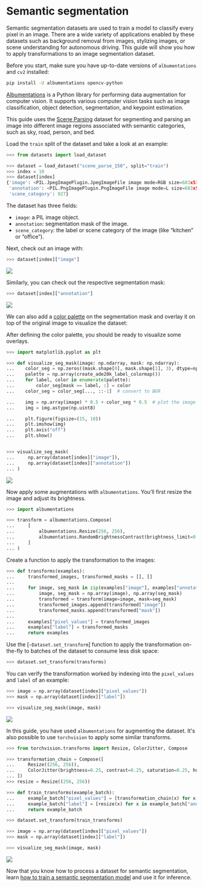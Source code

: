 # Semantic segmentation

Semantic segmentation datasets are used to train a model to classify every pixel in an image. There are
a wide variety of applications enabled by these datasets such as background removal from images, stylizing
images, or scene understanding for autonomous driving. This guide will show you how to apply transformations
to an image segmentation dataset.

Before you start, make sure you have up-to-date versions of `albumentations` and `cv2` installed:

```bash
pip install -U albumentations opencv-python
```

[Albumentations](https://albumentations.ai/) is a Python library for performing data augmentation
for computer vision. It supports various computer vision tasks such as image classification, object
detection, segmentation, and keypoint estimation.

This guide uses the [Scene Parsing](https://huggingface.co/datasets/scene_parse_150) dataset for segmenting
and parsing an image into different image regions associated with semantic categories, such as sky, road, person, and bed.

Load the `train` split of the dataset and take a look at an example:

```py
>>> from datasets import load_dataset

>>> dataset = load_dataset("scene_parse_150", split="train")
>>> index = 10
>>> dataset[index]
{'image': <PIL.JpegImagePlugin.JpegImageFile image mode=RGB size=683x512 at 0x7FB37B0EC810>,
 'annotation': <PIL.PngImagePlugin.PngImageFile image mode=L size=683x512 at 0x7FB37B0EC9D0>,
 'scene_category': 927}
```

The dataset has three fields:

* `image`: a PIL image object.
* `annotation`: segmentation mask of the image.
* `scene_category`: the label or scene category of the image (like “kitchen” or “office”).

Next, check out an image with:

```py
>>> dataset[index]["image"]
```

<div class="flex justify-center">
    <img src="https://huggingface.co/datasets/huggingface/documentation-images/resolve/main/datasets/image_seg.png">
</div>

Similarly, you can check out the respective segmentation mask:

```py
>>> dataset[index]["annotation"]
```

<div class="flex justify-center">
    <img src="https://huggingface.co/datasets/huggingface/documentation-images/resolve/main/datasets/seg_mask.png">
</div>

We can also add a [color palette](https://github.com/tensorflow/models/blob/3f1ca33afe3c1631b733ea7e40c294273b9e406d/research/deeplab/utils/get_dataset_colormap.py#L51) on the
segmentation mask and overlay it on top of the original image to visualize the dataset:

After defining the color palette, you should be ready to visualize some overlays. 

```py
>>> import matplotlib.pyplot as plt

>>> def visualize_seg_mask(image: np.ndarray, mask: np.ndarray):
...    color_seg = np.zeros((mask.shape[0], mask.shape[1], 3), dtype=np.uint8)
...    palette = np.array(create_ade20k_label_colormap())
...    for label, color in enumerate(palette):
...        color_seg[mask == label, :] = color
...    color_seg = color_seg[..., ::-1]  # convert to BGR

...    img = np.array(image) * 0.5 + color_seg * 0.5  # plot the image with the segmentation map
...    img = img.astype(np.uint8)

...    plt.figure(figsize=(15, 10))
...    plt.imshow(img)
...    plt.axis("off")
...    plt.show()


>>> visualize_seg_mask(
...     np.array(dataset[index]["image"]),
...     np.array(dataset[index]["annotation"])
... )
```

<div class="flex justify-center">
    <img src="https://huggingface.co/datasets/huggingface/documentation-images/resolve/main/datasets/seg_overlay.png">
</div>

Now apply some augmentations with `albumentations`. You’ll first resize the image and adjust its brightness.

```py
>>> import albumentations

>>> transform = albumentations.Compose(
...     [
...         albumentations.Resize(256, 256),
...         albumentations.RandomBrightnessContrast(brightness_limit=0.3, contrast_limit=0.3, p=0.5),
...     ]
... )
```

Create a function to apply the transformation to the images:

```py
>>> def transforms(examples):
...     transformed_images, transformed_masks = [], []
...
...     for image, seg_mask in zip(examples["image"], examples["annotation"]):
...         image, seg_mask = np.array(image), np.array(seg_mask)
...         transformed = transform(image=image, mask=seg_mask)
...         transformed_images.append(transformed["image"])
...         transformed_masks.append(transformed["mask"])
...
...     examples["pixel_values"] = transformed_images
...     examples["label"] = transformed_masks
...     return examples
```

Use the [`~Dataset.set_transform`] function to apply the transformation on-the-fly to batches of the dataset to consume less disk space:

```py
>>> dataset.set_transform(transforms)
```

You can verify the transformation worked by indexing into the `pixel_values` and `label` of an example:

```py
>>> image = np.array(dataset[index]["pixel_values"])
>>> mask = np.array(dataset[index]["label"])

>>> visualize_seg_mask(image, mask)
```

<div class="flex justify-center">
    <img src="https://huggingface.co/datasets/huggingface/documentation-images/resolve/main/datasets/albumentations_seg.png">
</div>

In this guide, you have used `albumentations` for augmenting the dataset. It's also possible to use `torchvision` to apply some similar transforms. 

```py 
>>> from torchvision.transforms import Resize, ColorJitter, Compose

>>> transformation_chain = Compose([
...     Resize((256, 256)),
...     ColorJitter(brightness=0.25, contrast=0.25, saturation=0.25, hue=0.1)
... ])
>>> resize = Resize((256, 256))

>>> def train_transforms(example_batch):
...     example_batch["pixel_values"] = [transformation_chain(x) for x in example_batch["image"]]
...     example_batch["label"] = [resize(x) for x in example_batch["annotation"]]
...     return example_batch

>>> dataset.set_transform(train_transforms)

>>> image = np.array(dataset[index]["pixel_values"])
>>> mask = np.array(dataset[index]["label"])

>>> visualize_seg_mask(image, mask)
```

<div class="flex justify-center">
    <img src="https://huggingface.co/datasets/huggingface/documentation-images/resolve/main/datasets/torchvision_seg.png">
</div>

<Tip>

Now that you know how to process a dataset for semantic segmentation, learn
[how to train a semantic segmentation model](https://huggingface.co/docs/transformers/tasks/semantic_segmentation)
and use it for inference.

</Tip>